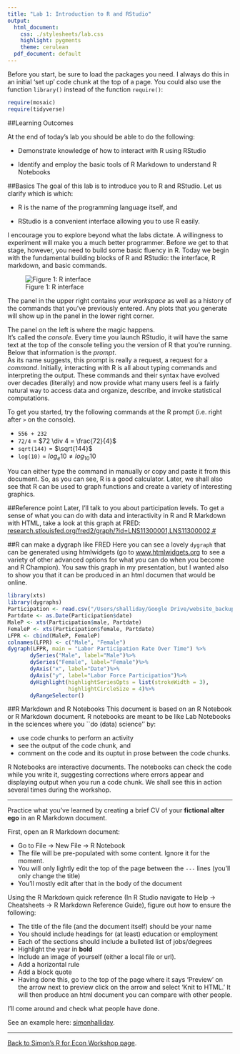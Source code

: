 ```yaml
---
title: "Lab 1: Introduction to R and RStudio"
output:
  html_document:
    css: ./stylesheets/lab.css
    highlight: pygments
    theme: cerulean
  pdf_document: default
---
```


Before you start, be sure to load the packages you need. I always do this in an initial 'set up' code chunk at the top of a page. You could also use the function `library()` instead of the function `require()`:
```r
require(mosaic)
require(tidyverse)
```

##Learning Outcomes

At the end of today's lab you should be able to do the following: 

- Demonstrate knowledge of how to interact with R using RStudio

- Identify and employ the basic tools of R Markdown to understand R Notebooks


##Basics
The goal of this lab is to introduce you to R and RStudio. 
Let us clarify which is which:

- R is the name of the programming language itself, and

- RStudio is a convenient interface allowing you to use R easily.

I encourage you to explore beyond what the labs dictate. 
A willingness to experiment will make you a much better programmer. 
Before we get to that stage, however, you need to build some basic fluency in R. 
Today we begin with the fundamental building blocks of R and RStudio: the interface, R markdown, and basic commands.

![Figure 1: R interface](more/rInterface2015.png)

The panel in the upper right contains your *workspace* as well as a history of the commands that you've previously entered. 
Any plots that you generate will show up in the panel in the lower right corner.

The panel on the left is where the magic happens.  
It's called the *console*. 
Every time you launch RStudio, it will have the same text at the top of the 
console telling you the version of R that you're running.  
Below that information is the *prompt*.  
As its name suggests, this prompt is really a request, a 
request for a *command*. 
Initially, interacting with R is all about typing commands
and interpreting the output. 
These commands and their syntax have evolved over
decades (literally) and now provide what many users feel is a fairly natural way
to access data and organize, describe, and invoke statistical computations.

To get you started, try the following commands at the R prompt (i.e. right after `>` on the console).  

- `556 + 232`
- `72/4` = $72 \div 4 = \frac{72}{4}$
- `sqrt(144)` = $\sqrt{144}$
- `log(10)` = $log_e 10 \neq log_{10}10$

You can either type the command in manually or copy and paste it from this document. 
So, as you can see, R is a good calculator. 
Later, we shall also see that R can be used to graph functions and create a variety of interesting graphics. 

##Reference point
Later, I'll talk to you about participation levels. To get a sense of what you can do with data and interactivity in R and R Markdown with HTML, take a look at this graph at FRED: 
[research.stlouisfed.org/fred2/graph/?id=LNS11300001,LNS11300002,#](https://research.stlouisfed.org/fred2/graph/?id=LNS11300001,LNS11300002,#) 

##R can make a dygraph like FRED
Here you can see a lovely `dygraph` that can be generated using htmlwidgets (go to
[www.htmlwidgets.org](http://www.htmlwidgets.org/) to see a variety of other advanced options for what you can do when you become and R Champion). You saw this graph in my presentation, but I wanted also to show you that it can be produced in an html documen that would be online.  

```r
library(xts)
library(dygraphs)
Participation <- read.csv("/Users/shalliday/Google Drive/website_backup/eco254/fall_2015/Labs/Lab2/more/labor_force_participation.csv")
Partdate <- as.Date(Participation$date)
MaleP <- xts(Participation$male, Partdate)
FemaleP <- xts(Participation$female, Partdate)
LFPR <- cbind(MaleP, FemaleP)
colnames(LFPR) <- c("Male", "Female")
dygraph(LFPR, main = "Labor Participation Rate Over Time") %>%
       dySeries("Male", label="Male")%>%
       dySeries("Female", label="Female")%>%
       dyAxis("x", label="Date")%>%
       dyAxis("y", label="Labor Force Participation")%>%
       dyHighlight(highlightSeriesOpts = list(strokeWidth = 3), 
                   highlightCircleSize = 4)%>%
       dyRangeSelector()
```

##R Markdown and R Notebooks
This document is based on an R Notebook or R Markdown document. 
R notebooks are meant to be like Lab Notebooks in the sciences where you ``do (data) science'' by: 

- use code chunks to perform an activity
- see the output of the code chunk, and 
- comment on the code and its ouptut in prose between the code chunks. 

R Notebooks are interactive documents. 
The notebooks can check the code while you write it, suggesting corrections where errors appear and displaying output when you run a code chunk. 
We shall see this in action several times during the workshop. 


* * * 
Practice what you've learned by creating a brief CV of your **fictional alter ego** in an R Markdown document. 


First, open an R Markdown document: 

* Go to File -> New File -> R Notebook 
* The file will be pre-populated with some content. Ignore it for the moment. 
* You will only lightly edit the top of the page between the `---` lines (you'll only change the title)
* You'll mostly edit after that in the body of the document

Using the R Markdown quick reference (In R Studio navigate to Help -> Cheatsheets -> R Markdown Reference Guide), figure out how to ensure the following:

- The title of the file (and the document itself) should be your name
- You should include headings for (at least) education or employment
- Each of the sections should include a bulleted list of jobs/degrees
- Highlight the year in **bold**
- Include an image of yourself (either a local file or url).
- Add a horizontal rule
- Add a block quote
- Having done this, go to the top of the page where it says 'Preview' on the arrow next to preview click on the arrow and select 'Knit to HTML.' It will then produce an html document you can compare with other people. 

I'll come around and check what people have done. 

See an example here: [simonhalliday](./simonhalliday.html). 

* * * 

[Back to Simon's R for Econ Workshop page](./index.html). 

